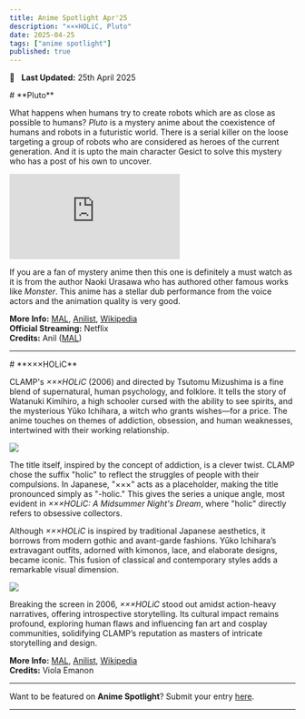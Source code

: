 ```yaml
---
title: Anime Spotlight Apr'25
description: "×××HOLiC, Pluto"
date: 2025-04-25
tags: ["anime spotlight"]
published: true
---
```


📅 &nbsp;
**Last Updated:** 25th April 2025

<div style={{marginBottom: '-10px', marginTop: '0px'}}>
  # **Pluto**
</div>

What happens when humans try to create robots which are as close as possible to humans? _Pluto_ is a mystery anime about the coexistence of humans and robots in a futuristic world. There is a serial killer on the loose targeting a group of robots who are considered as heroes of the current generation. And it is upto the main character Gesict to solve this mystery who has a post of his own to uncover. 

<iframe style={{'width': '100%', 'aspectRatio': '16/9', 'marginBottom': '20px'}} src="https://www.youtube.com/embed/9ez8lm9I26Y" frameBorder="0" allow="fullscreen;accelerometer; clipboard-write; encrypted-media; gyroscope; picture-in-picture"></iframe>

If you are a fan of mystery anime then this one is definitely a must watch as it is from the author Naoki Urasawa who has authored other famous works like _Monster_.
This anime has a stellar dub performance from the voice actors and the animation quality is very good. 

**More Info:**
<a href="https://myanimelist.net/anime/35737/Pluto" target="_blank">MAL</a>,
<a href="https://anilist.co/anime/99088/PLUTO" target="_blank">Anilist</a>,
<a href="https://en.wikipedia.org/wiki/Pluto_(TV_series)" target="_blank">Wikipedia</a> \
**Official Streaming:** Netflix \
**Credits:** Anil (<a href="https://myanimelist.net/profile/anil_gopal" target="_blank">MAL</a>)

<hr className="my-4 mt-8 mb-8 border-t-2" />

<div style={{marginBottom: '0px', marginTop: '0px'}}>
  # **×××HOLiC**
</div>

CLAMP's _×××HOLiC_ (2006) and directed by Tsutomu Mizushima is a fine blend of supernatural, human psychology, and folklore. It tells the story of Watanuki Kimihiro, a high schooler cursed with the ability to see spirits, and the mysterious Yūko Ichihara, a witch who grants wishes—for a price. The anime touches on themes of addiction, obsession, and human weaknesses, intertwined with their working relationship.

<div style={{marginBottom: '-10px', marginTop: '-10px', textAlign: 'center'}}>
  <img src="/images/blog/anime-spotlight-apr25/xxxHOLiC-1.webp" className="rounded-xl" style={{margin: '0 auto', display: 'block'}} />
</div>

The title itself, inspired by the concept of addiction, is a clever twist. CLAMP chose the suffix "holic" to reflect the struggles of people with their compulsions. In Japanese, "×××" acts as a placeholder, making the title pronounced simply as "-holic." This gives the series a unique angle, most evident in _×××HOLiC: A Midsummer Night's Dream_, where "holic" directly refers to obsessive collectors.

Although _×××HOLiC_ is inspired by traditional Japanese aesthetics, it borrows from modern gothic and avant-garde fashions. Yūko Ichihara’s extravagant outfits, adorned with kimonos, lace, and elaborate designs, became iconic. This fusion of classical and contemporary styles adds a remarkable visual dimension.

<div style={{marginBottom: '-10px', marginTop: '-10px', textAlign: 'center'}}>
  <img src="/images/blog/anime-spotlight-apr25/xxxHOLiC-2.webp" className="rounded-xl" style={{margin: '0 auto', display: 'block'}} />
</div>

Breaking the screen in 2006, _×××HOLiC_ stood out amidst action-heavy narratives, offering introspective storytelling. Its cultural impact remains profound, exploring human flaws and influencing fan art and cosplay communities, solidifying CLAMP’s reputation as masters of intricate storytelling and design.

**More Info:**
<a href="https://myanimelist.net/anime/861/xxxHOLiC" target="_blank">MAL</a>,
<a href="https://anilist.co/anime/861/xxxHOLiC" target="_blank">Anilist</a>,
<a href="https://en.m.wikipedia.org/wiki/XxxHolic" target="_blank">Wikipedia</a> \
**Credits:** Viola Emanon

<hr className="my-4 mt-8 mb-4 border-t-2" />

Want to be featured on **Anime Spotlight**? Submit your entry [here](https://bac.moe/AnimeSpotlight).

<hr className="my-0 mt-2 mb-4 border-t-2" />

